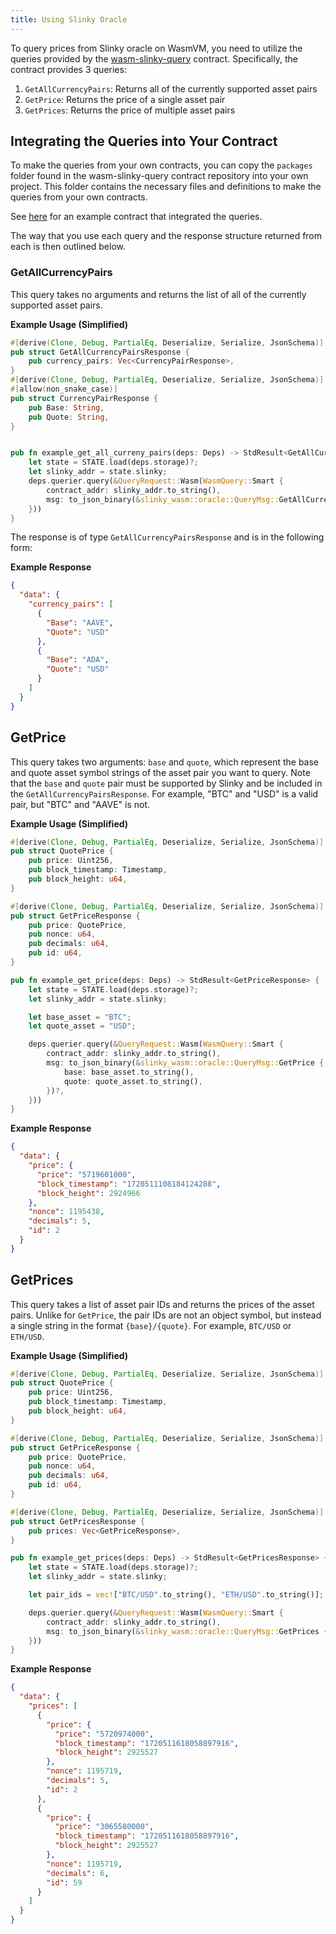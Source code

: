 ```yaml
---
title: Using Slinky Oracle
---
```


To query prices from Slinky oracle on WasmVM, you need to utilize the queries provided by the [wasm-slinky-query](https://github.com/initia-labs/wasm-slinky-query) contract. Specifically, the contract provides 3 queries:

1. `GetAllCurrencyPairs`: Returns all of the currently supported asset pairs
2. `GetPrice`: Returns the price of a single asset pair
3. `GetPrices`: Returns the price of multiple asset pairs

## Integrating the Queries into Your Contract

To make the queries from your own contracts, you can copy the `packages` folder found in the wasm-slinky-query contract repository into your own project. This folder contains the necessary files and definitions to make the queries from your own contracts.


See [here](https://github.com/initia-labs/examples/wasmvm) for an example contract that integrated the queries.

The way that you use each query and the response structure returned from each is then outlined below.

### GetAllCurrencyPairs

This query takes no arguments and returns the list of all of the currently supported asset pairs.

**Example Usage (Simplified)**

```rust
#[derive(Clone, Debug, PartialEq, Deserialize, Serialize, JsonSchema)]
pub struct GetAllCurrencyPairsResponse {
    pub currency_pairs: Vec<CurrencyPairResponse>,
}
#[derive(Clone, Debug, PartialEq, Deserialize, Serialize, JsonSchema)]
#[allow(non_snake_case)]
pub struct CurrencyPairResponse {
    pub Base: String,
    pub Quote: String,
}


pub fn example_get_all_curreny_pairs(deps: Deps) -> StdResult<GetAllCurrencyPairsResponse> {
    let state = STATE.load(deps.storage)?;
    let slinky_addr = state.slinky;
    deps.querier.query(&QueryRequest::Wasm(WasmQuery::Smart {
        contract_addr: slinky_addr.to_string(),
        msg: to_json_binary(&slinky_wasm::oracle::QueryMsg::GetAllCurrencyPairs {})?,
    }))
}
```

The response is of type `GetAllCurrencyPairsResponse` and is in the following form:

**Example Response**

```json
{
  "data": {
    "currency_pairs": [
      {
        "Base": "AAVE",
        "Quote": "USD"
      },
      {
        "Base": "ADA",
        "Quote": "USD"
      }
    ]
  }
}
```

## GetPrice

This query takes two arguments: `base` and `quote`, which represent the base and quote asset symbol strings of the asset pair you want to query. Note that the `base` and `quote` pair must be supported by Slinky and be included in the `GetAllCurrencyPairsResponse`. For example, "BTC" and "USD" is a valid pair, but "BTC" and "AAVE" is not.

**Example Usage (Simplified)**

```rust
#[derive(Clone, Debug, PartialEq, Deserialize, Serialize, JsonSchema)]
pub struct QuotePrice {
    pub price: Uint256,
    pub block_timestamp: Timestamp,
    pub block_height: u64,
}

#[derive(Clone, Debug, PartialEq, Deserialize, Serialize, JsonSchema)]
pub struct GetPriceResponse {
    pub price: QuotePrice,
    pub nonce: u64,
    pub decimals: u64,
    pub id: u64,
}

pub fn example_get_price(deps: Deps) -> StdResult<GetPriceResponse> {
    let state = STATE.load(deps.storage)?;
    let slinky_addr = state.slinky;

    let base_asset = "BTC";
    let quote_asset = "USD";

    deps.querier.query(&QueryRequest::Wasm(WasmQuery::Smart {
        contract_addr: slinky_addr.to_string(),
        msg: to_json_binary(&slinky_wasm::oracle::QueryMsg::GetPrice {
            base: base_asset.to_string(),
            quote: quote_asset.to_string(),
        })?,
    }))
}
```

**Example Response**

```json
{
  "data": {
    "price": {
      "price": "5719601000",
      "block_timestamp": "1720511108184124288",
      "block_height": 2924966
    },
    "nonce": 1195438,
    "decimals": 5,
    "id": 2
  }
}
```

## GetPrices

This query takes a list of asset pair IDs and returns the prices of the asset pairs. Unlike for `GetPrice`, the pair IDs are not an object symbol, but instead a single string in the format `{base}/{quote}`. For example, `BTC/USD` or `ETH/USD`.

**Example Usage (Simplified)**

```rust
#[derive(Clone, Debug, PartialEq, Deserialize, Serialize, JsonSchema)]
pub struct QuotePrice {
    pub price: Uint256,
    pub block_timestamp: Timestamp,
    pub block_height: u64,
}

#[derive(Clone, Debug, PartialEq, Deserialize, Serialize, JsonSchema)]
pub struct GetPriceResponse {
    pub price: QuotePrice,
    pub nonce: u64,
    pub decimals: u64,
    pub id: u64,
}

#[derive(Clone, Debug, PartialEq, Deserialize, Serialize, JsonSchema)]
pub struct GetPricesResponse {
    pub prices: Vec<GetPriceResponse>,
}

pub fn example_get_prices(deps: Deps) -> StdResult<GetPricesResponse> {
    let state = STATE.load(deps.storage)?;
    let slinky_addr = state.slinky;

    let pair_ids = vec!["BTC/USD".to_string(), "ETH/USD".to_string()];

    deps.querier.query(&QueryRequest::Wasm(WasmQuery::Smart {
        contract_addr: slinky_addr.to_string(),
        msg: to_json_binary(&slinky_wasm::oracle::QueryMsg::GetPrices { pair_ids })?,
    }))
}
```

**Example Response**

```json
{
  "data": {
    "prices": [
      {
        "price": {
          "price": "5720974000",
          "block_timestamp": "1720511618058897916",
          "block_height": 2925527
        },
        "nonce": 1195719,
        "decimals": 5,
        "id": 2
      },
      {
        "price": {
          "price": "3065580000",
          "block_timestamp": "1720511618058897916",
          "block_height": 2925527
        },
        "nonce": 1195719,
        "decimals": 6,
        "id": 59
      }
    ]
  }
}
```